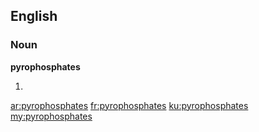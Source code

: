 ==English==

===Noun===
'''pyrophosphates'''

# {{plural of|pyrophosphate}}

[[ar:pyrophosphates]]
[[fr:pyrophosphates]]
[[ku:pyrophosphates]]
[[my:pyrophosphates]]